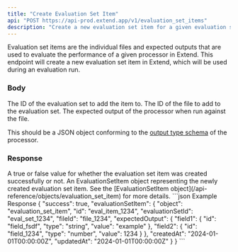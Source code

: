 ```yaml
---
title: "Create Evaluation Set Item"
api: "POST https://api-prod.extend.app/v1/evaluation_set_items"
description: "Create a new evaluation set item for a given evaluation set."
---
```


Evaluation set items are the individual files and expected outputs that are used to evaluate the performance of a given processor in Extend. This endpoint will create a new evaluation set item in Extend, which will be used during an evaluation run.

### Body

<ParamField body="evaluationSetId" type="string" required>
  The ID of the evaluation set to add the item to.
</ParamField>

<ParamField body="fileId" type="string" required>
  The ID of the file to add to the evaluation set.
</ParamField>

<ParamField body="expectedOutput" type="object" required>
  The expected output of the processor when run against the file. 
  
  This should be a JSON object conforming to the [output type schema](/api-reference/guides/output_types) of the processor.
</ParamField>

### Response

<ResponseField name="success" type="boolean">
  A true or false value for whether the evaluation set item was created successfully or not.
</ResponseField>

<ResponseField name="evaluationSetItem" type="EvaluationSetItem">
  An EvaluationSetItem object representing the newly created evaluation set item. See the [EvaluationSetItem object](/api-reference/objects/evaluation_set_item) for more details.
</ResponseField>


<ResponseExample>
```json Example Response
{
  "success": true,
  "evaluationSetItem": {
    "object": "evaluation_set_item",
    "id": "eval_item_1234",
    "evaluationSetId": "eval_set_1234",
    "fileId": "file_1234",
    "expectedOutput": {
      "field1": {
        "id": "field_fsdf",
        "type": "string",
        "value": "example"
      },
      "field2": {
        "id": "field_1234",
        "type": "number",
        "value": 1234
      }
    },
    "createdAt": "2024-01-01T00:00:00Z",
    "updatedAt": "2024-01-01T00:00:00Z"
  }
}
```
</ResponseExample>